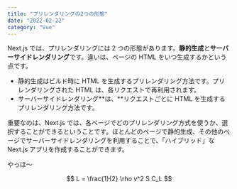 ```yaml
---
title: "プリレンダリングの2つの形態"
date: "2022-02-22"
category: "Vue"
---
```


Next.js では、プリレンダリングには 2 つの形態があります。**静的生成**と**サーバーサイドレンダリング**です。違いは、ページの HTML をいつ生成するかという点です。

- 静的生成はビルド時に HTML を生成するプリレンダリング方法です。プリレンダリングされた HTML は、各リクエストで再利用されます。
- サーバーサイドレンダリング**は、**リクエストごとに HTML を生成するプリレンダリング方法です。

重要なのは、Next.js では、各ページでどのプリレンダリング方式を使うか、選択することができるということです。ほとんどのページで静的生成、その他のページでサーバーサイドレンダリングを利用することで、「ハイブリッド」な Next.js アプリを作成することができます。

<Highlight>やっほ～</Highlight>

$$
L = \frac{1}{2} \rho v^2 S C_L
$$
